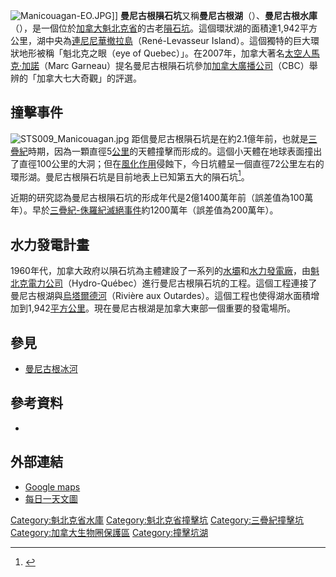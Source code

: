 {{coord|51|23|10.22|N|68|41|59.71|W|display=title}}
[[File:Manicouagan-EO.JPG|thumb]]]]
'''曼尼古根隕石坑'''又稱'''曼尼古根湖'''（{{lang-en|Lake Manicouagan}}）、'''曼尼古根水庫'''（{{lang-en|Manicouagan Reservoir}}），是一個位於[[加拿大|加拿大]][[魁北克省|魁北克省]]的古老[[隕石坑|隕石坑]]。這個環狀湖的面積達1,942平方公里，湖中央為[[連尼尼華撤拉島|連尼尼華撤拉島]]（René-Levasseur Island）。這個獨特的巨大環狀地形被稱「魁北克之眼（eye of Quebec）」。在2007年，加拿大著名[[太空人|太空人]][[馬克·加諾|馬克·加諾]]（Marc Garneau）提名曼尼古根隕石坑參加[[加拿大廣播公司|加拿大廣播公司]]（CBC）舉辨的「加拿大七大奇觀」的評選。

==撞擊事件==
[[File:STS009_Manicouagan.jpg|thumb]]
距信曼尼古根隕石坑是在約2.1億年前，也就是[[三疊紀|三疊紀]]時期，因為一顆直徑5[[公里|公里]]的天體撞擊而形成的。這個小天體在地球表面撞出了直徑100公里的大洞；但在[[風化作用|風化作用]]侵蝕下，今日坑體呈一個直徑72公里左右的環形湖。曼尼古根隕石坑是目前地表上已知第五大的隕石坑<ref>{{Cite web |url=http://www.unb.ca/passc/ImpactDatabase/CIDiameterSort2.htm |title=Earth Impact Database |accessdate=2008-11-27 |archive-date=2008-11-01 |archive-url=https://web.archive.org/web/20081101185111/http://www.unb.ca/passc/ImpactDatabase/CIDiameterSort2.htm |dead-url=yes }}</ref>。

近期的研究認為曼尼古根隕石坑的形成年代是2億1400萬年前（誤差值為100萬年）。早於[[三疊紀-侏羅紀滅絕事件|三疊紀-侏羅紀滅絕事件]]約1200萬年（誤差值為200萬年）。

==水力發電計畫==
1960年代，加拿大政府以隕石坑為主體建設了一系列的[[水壩|水壩]]和[[水力發電廠|水力發電廠]]，由[[魁北克電力公司|魁北克電力公司]]（Hydro-Québec）進行曼尼古根隕石坑的工程。這個工程連接了曼尼古根湖與[[烏塔爾德河|烏塔爾德河]]（Rivière aux Outardes）。這個工程也使得湖水面積增加到1,942[[平方公里|平方公里]]。現在曼尼古根湖是加拿大東部一個重要的發電場所。

== 參見 ==
* [[曼尼古根冰河|曼尼古根冰河]]

==參考資料==
*{{cite journal|first=J. P.|last=Hodych|coauthors=G. R. Dunning|title=Did the Manicougan impact trigger end-of-Triassic mass extinction?|journal=Geology|volume=20|date=1992|pages=pp. 51.54|doi=10.1130/0091-7613(1992)020<0051:DTMITE>2.3.CO;2}}
{{reflist}}

==外部連結==
*[http://maps.google.com/maps?ll=51.392670,-68.742142&spn=1.075287,1.529846&t=k&hl=en Google maps]
*[https://web.archive.org/web/20061011002059/http://www.phys.ncku.edu.tw/~astrolab/mirrors/apod/ap001213.html 每日一天文圖]

{{DEFAULTSORT:Manicouagan}}
[[Category:魁北克省水庫|Category:魁北克省水庫]]
[[Category:魁北克省撞擊坑|Category:魁北克省撞擊坑]]
[[Category:三疊紀撞擊坑|Category:三疊紀撞擊坑]]
[[Category:加拿大生物圈保護區|Category:加拿大生物圈保護區]]
[[Category:撞擊坑湖|Category:撞擊坑湖]]